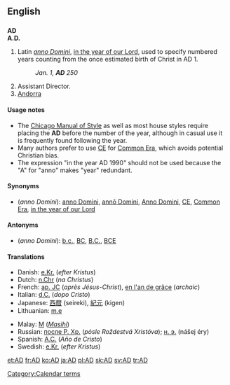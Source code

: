 {{see|ad}}
==English==

==={{initialism}}===
'''AD'''<BR>
'''A.D.'''

# Latin ''[[anno Domini]]'', [[in the year of our Lord]], used to specify numbered years counting from the once estimated birth of Christ in AD 1.
#: ''Jan. 1, '''AD''' 250''
# Assistant Director.
# [[Andorra]]

====Usage notes====
* The [[w:Chicago Manual of Style|Chicago Manual of Style]] as well as most house styles require placing the '''AD''' before the number of the year, although in casual use it is frequently found following the year.
*Many authors prefer to use [[CE]] for [[Common Era]], which avoids potential Christian bias.
* The expression "in the year AD 1990" should not be used because the "A" for "anno" makes "year" redundant.

====Synonyms====
* (''anno Domini''): [[anno Domini]], [[annō Domini]], [[Anno Domini]], [[CE]], [[Common Era]], [[in the year of our Lord]]

====Antonyms====
* (''anno Domini''): [[b.c.]], [[BC]], [[B.C.]], [[BCE]]

====Translations====
{{trans-top|anno Domini}}
*Danish: [[e.Kr.]] (''efter Kristus'')
*Dutch: [[n.Chr]] (''na Christus'')
*French: [[ap. JC]] (''après Jésus-Christ''), [[en l'an de grâce]] (''archaic'')
*Italian: [[d.C.]] (''dopo Cristo'')
*Japanese: [[西暦]] (seireki), [[紀元]] (kigen)
*Lithuanian: [[m.e]] {{f}}
{{trans-mid}}
*Malay: [[M]] (''[[Masihi]]'')
*Russian: [[после Р. Хр.]] (''pósle Roždestvá Xristóva''); [[н. э.]] (nášej éry)
*Spanish: [[A.C.]] (''Año de Cristo'')
*Swedish: [[e.Kr.]] (''efter Kristus'')
{{trans-bottom}}

[[Category:Calendar terms]]

[[et:AD]]
[[fr:AD]]
[[ko:AD]]
[[ja:AD]]
[[pl:AD]]
[[sk:AD]]
[[sv:AD]]
[[tr:AD]]